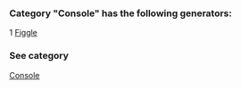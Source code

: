 ### Category "Console" has the following generators:

   1 [Figgle](/docs/Figgle)

### See category

[Console](/docs/Categories/Console)
